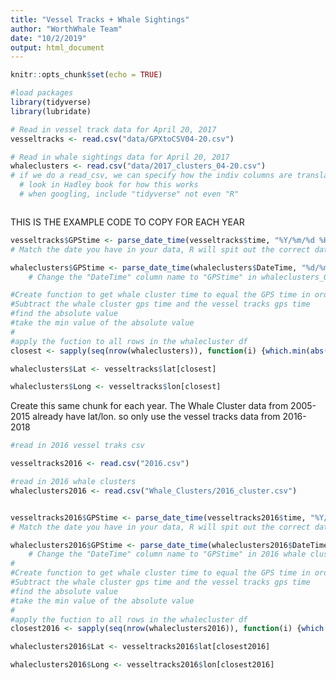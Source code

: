 ```yaml
---
title: "Vessel Tracks + Whale Sightings"
author: "WorthWhale Team"
date: "10/2/2019"
output: html_document
---
```


```r
knitr::opts_chunk$set(echo = TRUE)
```


```r
#load packages
library(tidyverse)
library(lubridate)

```

```r

# Read in vessel track data for April 20, 2017
vesseltracks <- read.csv("data/GPXtoCSV04-20.csv")

# Read in whale sightings data for April 20, 2017
whaleclusters <- read.csv("data/2017_clusters_04-20.csv")
# if we do a read_csv, we can specify how the indiv columns are translated
  # look in Hadley book for how this works
  # when googling, include "tidyverse" not even "R"



```

THIS IS THE EXAMPLE CODE TO COPY FOR EACH YEAR

```r

vesseltracks$GPStime <- parse_date_time(vesseltracks$time, "%Y/%m/%d %H:%M:%S", tz = "America/Dominica")
# Match the date you have in your data, R will spit out the correct date format. For Dominica, you have to set the time zone, otherwise R assumes UTC format

whaleclusters$GPStime <- parse_date_time(whaleclusters$DateTime, "%d/%m/%Y %H:%M:%S", tz = "America/Dominica")
    # Change the "DateTime" column name to "GPStime" in whaleclusters_0420_2017

#Create function to get whale cluster time to equal the GPS time in order to connect vessel track lat long to whale cluster lat long
#Subtract the whale cluster gps time and the vessel tracks gps time 
#find the absolute value 
#take the min value of the absolute value
#
#apply the fuction to all rows in the whalecluster df
closest <- sapply(seq(nrow(whaleclusters)), function(i) {which.min(abs(whaleclusters$GPStime[i] - vesseltracks$GPStime))})

whaleclusters$Lat <- vesseltracks$lat[closest]

whaleclusters$Long <- vesseltracks$lon[closest]

```

Create this same chunk for each year. The Whale Cluster data from 2005-2015 already have lat/lon. so only use the vessel tracks data from 2016-2018

```r
#read in 2016 vessel traks csv

vesseltracks2016 <- read.csv("2016.csv")

#read in 2016 whale clusters
whaleclusters2016 <- read.csv("Whale_Clusters/2016_cluster.csv")


vesseltracks2016$GPStime <- parse_date_time(vesseltracks2016$time, "%Y/%m/%d %H:%M:%S", tz = "America/Dominica")
# Match the date you have in your data, R will spit out the correct date format. For Dominica, you have to set the time zone, otherwise R assumes UTC format

whaleclusters2016$GPStime <- parse_date_time(whaleclusters2016$DateTime, "%d/%m/%y %H:%M:%S", tz = "America/Dominica")
    # Change the "DateTime" column name to "GPStime" in 2016 whale clusters: change Y to y because the year is in two digit format, not four. 
#
#Create function to get whale cluster time to equal the GPS time in order to connect vessel track lat long to whale cluster lat long
#Subtract the whale cluster gps time and the vessel tracks gps time 
#find the absolute value 
#take the min value of the absolute value
#
#apply the fuction to all rows in the whalecluster df
closest2016 <- sapply(seq(nrow(whaleclusters2016)), function(i) {which.min(abs(whaleclusters2016$GPStime[i] - vesseltracks2016$GPStime))})

whaleclusters2016$Lat <- vesseltracks2016$lat[closest2016]

whaleclusters2016$Long <- vesseltracks2016$lon[closest2016]


```

